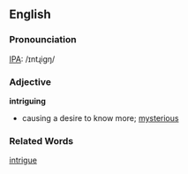 ==English==
===Pronounciation===
[[IPA]]: /ɪntɻigŋ/
===Adjective===
'''intriguing'''

*causing a desire to know more; [[mysterious]]
===Related Words===
[[intrigue]]